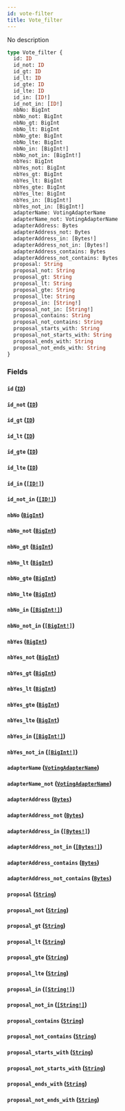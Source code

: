 ```yaml
---
id: vote-filter
title: Vote_filter
---
```


No description

```graphql
type Vote_filter {
  id: ID
  id_not: ID
  id_gt: ID
  id_lt: ID
  id_gte: ID
  id_lte: ID
  id_in: [ID!]
  id_not_in: [ID!]
  nbNo: BigInt
  nbNo_not: BigInt
  nbNo_gt: BigInt
  nbNo_lt: BigInt
  nbNo_gte: BigInt
  nbNo_lte: BigInt
  nbNo_in: [BigInt!]
  nbNo_not_in: [BigInt!]
  nbYes: BigInt
  nbYes_not: BigInt
  nbYes_gt: BigInt
  nbYes_lt: BigInt
  nbYes_gte: BigInt
  nbYes_lte: BigInt
  nbYes_in: [BigInt!]
  nbYes_not_in: [BigInt!]
  adapterName: VotingAdapterName
  adapterName_not: VotingAdapterName
  adapterAddress: Bytes
  adapterAddress_not: Bytes
  adapterAddress_in: [Bytes!]
  adapterAddress_not_in: [Bytes!]
  adapterAddress_contains: Bytes
  adapterAddress_not_contains: Bytes
  proposal: String
  proposal_not: String
  proposal_gt: String
  proposal_lt: String
  proposal_gte: String
  proposal_lte: String
  proposal_in: [String!]
  proposal_not_in: [String!]
  proposal_contains: String
  proposal_not_contains: String
  proposal_starts_with: String
  proposal_not_starts_with: String
  proposal_ends_with: String
  proposal_not_ends_with: String
}
```

### Fields

#### `id` ([`ID`](/schema/scalars/id))

#### `id_not` ([`ID`](/schema/scalars/id))

#### `id_gt` ([`ID`](/schema/scalars/id))

#### `id_lt` ([`ID`](/schema/scalars/id))

#### `id_gte` ([`ID`](/schema/scalars/id))

#### `id_lte` ([`ID`](/schema/scalars/id))

#### `id_in` ([`[ID!]`](/schema/scalars/id))

#### `id_not_in` ([`[ID!]`](/schema/scalars/id))

#### `nbNo` ([`BigInt`](/schema/scalars/big-int))

#### `nbNo_not` ([`BigInt`](/schema/scalars/big-int))

#### `nbNo_gt` ([`BigInt`](/schema/scalars/big-int))

#### `nbNo_lt` ([`BigInt`](/schema/scalars/big-int))

#### `nbNo_gte` ([`BigInt`](/schema/scalars/big-int))

#### `nbNo_lte` ([`BigInt`](/schema/scalars/big-int))

#### `nbNo_in` ([`[BigInt!]`](/schema/scalars/big-int))

#### `nbNo_not_in` ([`[BigInt!]`](/schema/scalars/big-int))

#### `nbYes` ([`BigInt`](/schema/scalars/big-int))

#### `nbYes_not` ([`BigInt`](/schema/scalars/big-int))

#### `nbYes_gt` ([`BigInt`](/schema/scalars/big-int))

#### `nbYes_lt` ([`BigInt`](/schema/scalars/big-int))

#### `nbYes_gte` ([`BigInt`](/schema/scalars/big-int))

#### `nbYes_lte` ([`BigInt`](/schema/scalars/big-int))

#### `nbYes_in` ([`[BigInt!]`](/schema/scalars/big-int))

#### `nbYes_not_in` ([`[BigInt!]`](/schema/scalars/big-int))

#### `adapterName` ([`VotingAdapterName`](/schema/enums/voting-adapter-name))

#### `adapterName_not` ([`VotingAdapterName`](/schema/enums/voting-adapter-name))

#### `adapterAddress` ([`Bytes`](/schema/scalars/bytes))

#### `adapterAddress_not` ([`Bytes`](/schema/scalars/bytes))

#### `adapterAddress_in` ([`[Bytes!]`](/schema/scalars/bytes))

#### `adapterAddress_not_in` ([`[Bytes!]`](/schema/scalars/bytes))

#### `adapterAddress_contains` ([`Bytes`](/schema/scalars/bytes))

#### `adapterAddress_not_contains` ([`Bytes`](/schema/scalars/bytes))

#### `proposal` ([`String`](/schema/scalars/string))

#### `proposal_not` ([`String`](/schema/scalars/string))

#### `proposal_gt` ([`String`](/schema/scalars/string))

#### `proposal_lt` ([`String`](/schema/scalars/string))

#### `proposal_gte` ([`String`](/schema/scalars/string))

#### `proposal_lte` ([`String`](/schema/scalars/string))

#### `proposal_in` ([`[String!]`](/schema/scalars/string))

#### `proposal_not_in` ([`[String!]`](/schema/scalars/string))

#### `proposal_contains` ([`String`](/schema/scalars/string))

#### `proposal_not_contains` ([`String`](/schema/scalars/string))

#### `proposal_starts_with` ([`String`](/schema/scalars/string))

#### `proposal_not_starts_with` ([`String`](/schema/scalars/string))

#### `proposal_ends_with` ([`String`](/schema/scalars/string))

#### `proposal_not_ends_with` ([`String`](/schema/scalars/string))
